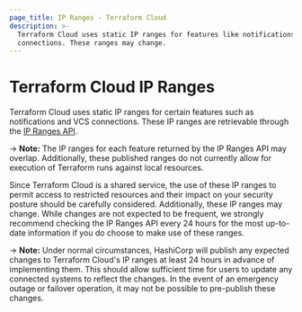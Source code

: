 ```yaml
---
page_title: IP Ranges - Terraform Cloud
description: >-
  Terraform Cloud uses static IP ranges for features like notifications and VCS
  connections. These ranges may change.
---
```


# Terraform Cloud IP Ranges

Terraform Cloud uses static IP ranges for certain features such as notifications and VCS connections. These IP ranges are retrievable through the [IP Ranges API](/cloud-docs/api-docs/ip-ranges).

-> **Note:** The IP ranges for each feature returned by the IP Ranges API may overlap. Additionally, these published ranges do not currently allow for execution of Terraform runs against local resources.

Since Terraform Cloud is a shared service, the use of these IP ranges to permit access to restricted resources and their impact on your security posture should be carefully considered. Additionally, these IP ranges may change. While changes are not expected to be frequent, we strongly recommend checking the IP Ranges API every 24 hours for the most up-to-date information if you do choose to make use of these ranges.

-> **Note:** Under normal circumstances, HashiCorp will publish any expected changes to Terraform Cloud's IP ranges at least 24 hours in advance of implementing them. This should allow sufficient time for users to update any connected systems to reflect the changes. In the event of an emergency outage or failover operation, it may not be possible to pre-publish these changes.
